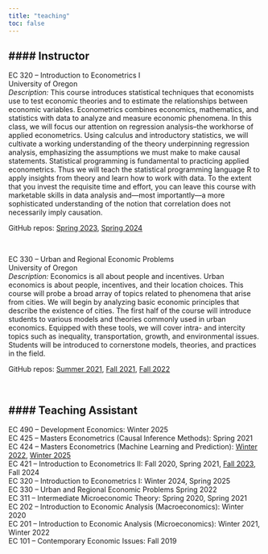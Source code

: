 ```yaml
---
title: "teaching"
toc: false
---
```


#### Instructor
---

[EC 320 -- Introduction to Econometrics I]{.class-header}  
University of Oregon  
_Description:_ This course introduces statistical techniques that economists use to test economic theories and to estimate the relationships between economic variables. Econometrics combines economics, mathematics, and statistics with data to analyze and measure economic phenomena. In this class, we will focus our attention on regression analysis–the workhorse of applied econometrics. Using calculus and introductory statistics, we will cultivate a working understanding of the theory underpinning regression analysis, emphasizing the assumptions we must make to make causal statements. Statistical programming is fundamental to practicing applied econometrics. Thus we will teach the statistical programming language R to apply insights from theory and learn how to work with data. To the extent that you invest the requisite time and effort, you can leave this course with marketable skills in data analysis and—most importantly—a more sophisticated understanding of the notion that correlation does not necessarily imply causation.  

GitHub repos: [Spring 2023](https://github.com/ajdickinson/EC320S23), [Spring 2024](https://github.com/ajdickinson/EC320S24)

<br>

[EC 330 -- Urban and Regional Economic Problems]{.class-header}  
University of Oregon  
_Description:_ Economics is all about people and incentives. Urban economics is about people, incentives, and their location choices. This course will probe a broad array of topics related to phenomena that arise from cities. We will begin by analyzing basic economic principles that describe the existence of cities. The first half of the course will introduce students to various models and theories commonly used in urban economics. Equipped with these tools, we will cover intra- and intercity topics such as inequality, transportation, growth, and environmental issues. Students will be introduced to cornerstone models, theories, and practices in the field.  

GitHub repos: [Summer 2021](https://github.com/ajdickinson/EC330Su21), [Fall 2021](https://ajdickinson.github.io/EC330F21/), [Fall 2022](https://ajdickinson.github.io/EC330F22)  

<br>

#### Teaching Assistant
---

EC 490 -- Development Economics: Winter 2025  
EC 425 -- Masters Econometrics (Causal Inference Methods): Spring 2021  
EC 424 -- Masters Econometrics (Machine Learning and Prediction): [Winter 2022](https://github.com/edrubin/EC524W22), [Winter 2025](https://github.com/edrubin/EC524W25)  
EC 421 -- Introduction to Econometrics II: Fall 2020, Spring 2021, [Fall 2023](https://github.com/ajdickinson/EC421F23_lab), Fall 2024  
EC 320 -- Introduction to Econometrics I: Winter 2024, Spring 2025  
EC 330 -- Urban and Regional Economic Problems Spring 2022  
EC 311 -- Intermediate Microeconomic Theory: Spring 2020, Spring 2021  
EC 202 -- Introduction to Economic Analysis (Macroeconomics): Winter 2020  
EC 201 -- Introduction to Economic Analysis (Microeconomics): Winter 2021, Winter 2022  
EC 101 -- Contemporary Economic Issues: Fall 2019




